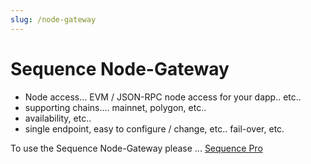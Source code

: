 ```yaml
---
slug: /node-gateway
---
```


# Sequence Node-Gateway

* Node access... EVM / JSON-RPC node access for your dapp.. etc..
* supporting chains.... mainnet, polygon, etc..
* availability, etc..
* single endpoint, easy to configure / change, etc.. fail-over, etc.

To use the Sequence Node-Gateway please ... [Sequence Pro](https://docs.google.com/forms/d/e/1FAIpQLSejpRzjNtuDSyG7gTFjE2cv30N3y_MYa1IscSQRQB44ayiXhQ/viewform)

